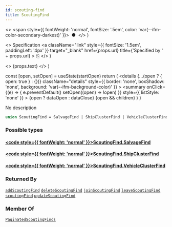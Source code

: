 ```yaml
---
id: scouting-find
title: ScoutingFind
---
```


  <>
    <span style={{ fontWeight: 'normal', fontSize: '.5em', color: 'var(--ifm-color-secondary-darkest)' }}>
      &nbsp;●&nbsp;
    </span>
  </>
)

  <>
    Specification
    <a
      className="link"
      style={{ fontSize: '1.5em', paddingLeft: '4px' }}
      target="_blank"
      href={props.url}
      title={'Specified by ' + props.url}
    >
      ⎘
    </a>
  </>
)

  <>
    <span className={props.class}>{props.text}</span>
  </>
)


  const [open, setOpen] = useState(startOpen)
  return (
    <details
      {...(open ? { open: true } : {})}
      className="details"
      style={{ border: 'none', boxShadow: 'none', background: 'var(--ifm-background-color)' }}
    >
      <summary
        onClick={(e) => {
          e.preventDefault()
          setOpen((open) => !open)
        }}
        style={{ listStyle: 'none' }}
      >
        {open ? dataOpen : dataClose}
      </summary>
      {open && children}
    </details>
  )
}

No description

```graphql
union ScoutingFind = SalvageFind | ShipClusterFind | VehicleClusterFind
```

### Possible types

#### [<code style={{ fontWeight: 'normal' }}>ScoutingFind.<b>SalvageFind</b></code>](/api/types/objects/salvage-find.mdx) <Badge class="badge badge--secondary " text="object"/>

#### [<code style={{ fontWeight: 'normal' }}>ScoutingFind.<b>ShipClusterFind</b></code>](/api/types/objects/ship-cluster-find.mdx) <Badge class="badge badge--secondary " text="object"/>

#### [<code style={{ fontWeight: 'normal' }}>ScoutingFind.<b>VehicleClusterFind</b></code>](/api/types/objects/vehicle-cluster-find.mdx) <Badge class="badge badge--secondary " text="object"/>

### Returned By

[`addScoutingFind`](/api/operations/mutations/add-scouting-find.mdx) <Badge class="badge badge--secondary badge--relation" text="mutation"/><Bullet />[`deleteScoutingFind`](/api/operations/mutations/delete-scouting-find.mdx) <Badge class="badge badge--secondary badge--relation" text="mutation"/><Bullet />[`joinScoutingFind`](/api/operations/mutations/join-scouting-find.mdx) <Badge class="badge badge--secondary badge--relation" text="mutation"/><Bullet />[`leaveScoutingFind`](/api/operations/mutations/leave-scouting-find.mdx) <Badge class="badge badge--secondary badge--relation" text="mutation"/><Bullet />[`scoutingFind`](/api/operations/queries/scouting-find.mdx) <Badge class="badge badge--secondary badge--relation" text="query"/><Bullet />[`updateScoutingFind`](/api/operations/mutations/update-scouting-find.mdx) <Badge class="badge badge--secondary badge--relation" text="mutation"/>

### Member Of

[`PaginatedScoutingFinds`](/api/types/objects/paginated-scouting-finds.mdx) <Badge class="badge badge--secondary badge--relation" text="object"/>
